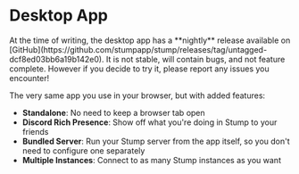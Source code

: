 
# Desktop App

<Callout emoji="🚧">
	At the time of writing, the desktop app has a **nightly** release available on
	[GitHub](https://github.com/stumpapp/stump/releases/tag/untagged-dcf8ed03bb6a19b142e0). It is not
	stable, will contain bugs, and not feature complete. However if you decide to try it, please
	report any issues you encounter!
</Callout>

The very same app you use in your browser, but with added features:

- **Standalone**: No need to keep a browser tab open
- **Discord Rich Presence**: Show off what you're doing in Stump to your friends
- **Bundled Server**: Run your Stump server from the app itself, so you don't need to configure one separately
- **Multiple Instances**: Connect to as many Stump instances as you want

